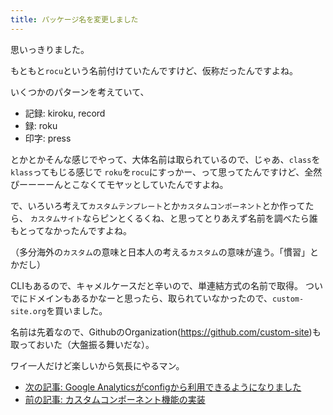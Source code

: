```yaml
---
title: パッケージ名を変更しました
---
```


思いっきりました。

もともと`rocu`という名前付けていたんですけど、仮称だったんですよね。

いくつかのパターンを考えていて、

* 記録: kiroku, record
* 録: roku
* 印字: press

とかとかそんな感じでやって、大体名前は取られているので、じゃあ、`class`を`klass`ってもじる感じで
`roku`を`rocu`にすっかー、って思ってたんですけど、全然ぴーーーーんとこなくてモヤッとしていたんですよね。

で、いろいろ考えて`カスタムテンプレート`とか`カスタムコンポーネント`とか作ってたら、
`カスタムサイト`ならピンとくるくね、と思ってとりあえず名前を調べたら誰もとってなかったんですよね。

（多分海外の`カスタム`の意味と日本人の考える`カスタム`の意味が違う。「慣習」とかだし）

CLIもあるので、キャメルケースだと辛いので、単連結方式の名前で取得。
ついでにドメインもあるかなーと思ったら、取られていなかったので、`custom-site.org`を買いました。

名前は先着なので、GithubのOrganization(<https://github.com/custom-site>)も取っておいた（大盤振る舞いだな）。

ワイ一人だけど楽しいから気長にやるマン。

* [次の記事: Google Analyticsがconfigから利用できるようになりました](./google-analytics)
* [前の記事: カスタムコンポーネント機能の実装](./custom-component-system)
